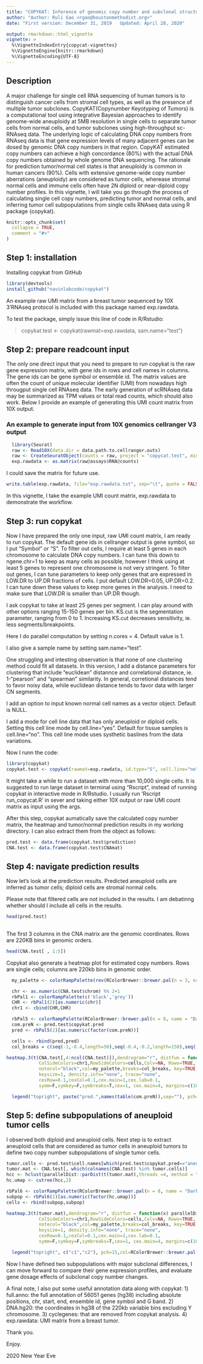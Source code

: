 ```yaml
---
title: "COPYKAT: Inference of genomic copy number and subclonal structure of human tumors from high-throughput single cell RNAseq data"
author: "Author: Ruli Gao <rgao@houstonmethodist.org>"
date: "First version: December 31, 2019   Updated: April 28, 2020"

output: rmarkdown::html_vignette
vignette: >
  %\VignetteIndexEntry{copycat-vignettes}
  %\VignetteEngine{knitr::rmarkdown}
  %\VignetteEncoding{UTF-8}
---
```

## Description
A major challenge for single cell RNA sequencing of human tumors is to distinguish cancer cells from stromal cell types, as well as the presence of multiple tumor subclones. CopyKAT(Copynumber Keyotyping of Tumors) is a computational tool using integrative Bayesian approaches to identify genome-wide aneuploidy at 5MB resolution in single cells to separate tumor cells from normal cells, and tumor subclones using high-throughput sc-RNAseq data. The underlying logic of calculating DNA copy numbers from RNAseq data is that gene expression levels of many adjacent genes can be dosed by genomic DNA copy numbers in that region. CopyKAT estimated copy numbers can achieve a high concordance (80%) with the actual DNA copy numbers obtained by whole genome DNA sequencing. The rationale for prediction tumor/normal cell states is that aneuploidy is common in human cancers (90%). Cells with extensive genome-wide copy number aberrations (aneuploidy) are considered as tumor cells, wherease stromal normal cells and immune cells often have 2N diploid or near-diploid copy number profiles.  In this vignette, I will take you go through the process of calculating single cell copy numbers, predicting tumor and normal cells, and inferring tumor cell subpopulations from single cells RNAseq data using R package {copykat}. 

```r
knitr::opts_chunk$set(
  collapse = TRUE,
  comment = "#>"
)
```

## Step 1: installation
Installing copykat from GitHub
```r
library(devtools)
install_github("navinlabcode/copykat")
```
An example raw UMI matrix from a breast tumor sequenced by 10X 3'RNAseq protocol is included with this package named exp.rawdata.

To test the package, simply issue this line of code in R/Rstudio:

> copykat.test <- copykat(rawmat=exp.rawdata, sam.name="test")


## Step 2: prepare readcount input
The only one direct input that you need to prepare to run copykat is the raw gene expression matrix, with gene ids in rows and cell names in columns. The gene ids can be gene symbol or ensemble id.  The matrix values are often the count of unique molecular identifier (UMI) from nowadays high througput single cell RNAseq data. The early generation of scRNAseq data may be summarized as TPM values or total read counts, which should also work. Below I provide an example of generating this UMI count matrix from 10X output.

### An example to generate input from 10X genomics cellranger V3 output
```r
  library(Seurat)
  raw <- Read10X(data.dir = data.path.to.cellranger.outs)
  raw <- CreateSeuratObject(counts = raw, project = "copycat.test", min.cells = 0, min.features = 0)
  exp.rawdata <- as.matrix(raw@assays$RNA@counts)
```

I could save the matrix for future use.
```r
write.table(exp.rawdata, file="exp.rawdata.txt", sep="\t", quote = FALSE, row.names = TRUE)
```


In this vignette, I take the example UMI count matrix, exp.rawdata to demonstrate the workflow.

## Step 3: run copykat
Now I have prepared the only one input, raw UMI count matrix, I am ready to run copykat. The default gene ids in cellranger output is gene symbol, so I put "Symbol" or "S". To filter out cells, I require at least 5 genes in each chromosome to calculate DNA copy numbers. I can tune this down to ngene.chr=1 to keep as many cells as possible, however I think using at least 5 genes to represent one chromosome is not very stringent. To filter out genes, I can tune parameters to keep only genes that are expressed in LOW.DR to UP.DR fractions of cells. I put default LOW.DR=0.05, UP.DR=0.2. I can tune down these values to keep more genes in the analysis. I need to make sure that LOW.DR is smaller than UP.DR though.  

I ask copykat to take at least 25 genes per segment. I can play around with other options ranging 15-150 genes per bin. KS.cut is the segmentation parameter, ranging from 0 to 1. Increasing KS.cut decreases sensitivity, ie. less segments/breakpoints. 

Here I do parallel computation by setting n.cores = 4. Default value is 1. 

I also give a sample name by setting sam.name="test". 

One struggling and intesting observation is that none of one clustering method could fit all datasets. In this version, I add a distance parameters for clustering that include "euclidean" distannce and correlational distance, ie. 1-"pearson" and "spearman" similarity.  In general, corretional distances tend to favor noisy data, while euclidean distance tends to favor data with larger CN segments. 

I add an option to input known normal cell names as a vector object. Default is NULL.

I add a mode for cell line data that has only aneuploid or diploid cells. Setting this cell line mode by cell.line="yes". Default for tissue samples is cell.line="no". This cell line mode uses systhetic baslines from the data variations.

Now I runn the code:

```r
library(copykat)
copykat.test <- copykat(rawmat=exp.rawdata, id.type="S", cell.line="no", ngene.chr=5, win.size=25, KS.cut=0.2, sam.name="test", distance="euclidean", n.cores=4)
```

It might take a while to run a dataset with more than 10,000 single cells. It is suggested to run large dataset in terminal using "Rscript", instead of running copykat in interactive mode in R/Rstudio. I usually run 'Rscript run_copycat.R' in sever and taking either 10X output or raw UMI count matrix as input using the args.

After this step, copykat aumatically save the calculated copy number matrix, the heatmap and tumor/normal prediction results in my working directory.  I can also extract them from the object as follows:

```r
pred.test <- data.frame(copykat.test$prediction)
CNA.test <- data.frame(copykat.test$CNAmat)
```

## Step 4: navigate prediction results
Now let's look at the prediction results. Predicted aneuploid cells are inferred as tumor cells; diploid cells are stromal normal cells.

Please note that filtered cells are not included in the results. I am debatinng whether should I include all cells in the results.

```r
head(pred.test)
     
```
The first 3 columns in the CNA matrix are the genomic coordinates. Rows are 220KB bins in genomic orders.

```r
head(CNA.test[ , 1:5])
```
Copykat also generate a heatmap plot for estimated copy numbers. Rows are single cells; columns are 220kb bins in genomic order.

```r
  my_palette <- colorRampPalette(rev(RColorBrewer::brewer.pal(n = 3, name = "RdBu")))(n = 999)

  chr <- as.numeric(CNA.test$chrom) %% 2+1
  rbPal1 <- colorRampPalette(c('black','grey'))
  CHR <- rbPal1(2)[as.numeric(chr)]
  chr1 <- cbind(CHR,CHR)

  rbPal5 <- colorRampPalette(RColorBrewer::brewer.pal(n = 8, name = "Dark2")[2:1])
  com.preN <- pred.test$copykat.pred
  pred <- rbPal5(2)[as.numeric(factor(com.preN))]

  cells <- rbind(pred,pred)
  col_breaks = c(seq(-1,-0.4,length=50),seq(-0.4,-0.2,length=150),seq(-0.2,0.2,length=600),seq(0.2,0.4,length=150),seq(0.4, 1,length=50))

heatmap.3(t(CNA.test[,4:ncol(CNA.test)]),dendrogram="r", distfun = function(x) parallelDist::parDist(x,threads =4, method = "euclidean"), hclustfun = function(x) hclust(x, method="ward.D2"),
            ColSideColors=chr1,RowSideColors=cells,Colv=NA, Rowv=TRUE,
            notecol="black",col=my_palette,breaks=col_breaks, key=TRUE,
            keysize=1, density.info="none", trace="none",
            cexRow=0.1,cexCol=0.1,cex.main=1,cex.lab=0.1,
            symm=F,symkey=F,symbreaks=T,cex=1, cex.main=4, margins=c(10,10))

  legend("topright", paste("pred.",names(table(com.preN)),sep=""), pch=15,col=RColorBrewer::brewer.pal(n = 8, name = "Dark2")[2:1], cex=0.6, bty="n")

```

## Step 5: define subpopulations of aneuploid tumor cells
I observed both diploid and aneuploid cells. Next step is to extract aneuploid cells that are considered as tumor cells in aneuploid tumors to define two copy number subpopulations of single tumor cells. 

```r
tumor.cells <- pred.test$cell.names[which(pred.test$copykat.pred=="aneuploid")]
tumor.mat <- CNA.test[, which(colnames(CNA.test) %in% tumor.cells)]
hcc <- hclust(parallelDist::parDist(t(tumor.mat),threads =4, method = "euclidean"), method = "ward.D2")
hc.umap <- cutree(hcc,2)

rbPal6 <- colorRampPalette(RColorBrewer::brewer.pal(n = 8, name = "Dark2")[3:4])
subpop <- rbPal6(2)[as.numeric(factor(hc.umap))]
cells <- rbind(subpop,subpop)

heatmap.3(t(tumor.mat),dendrogram="r", distfun = function(x) parallelDist::parDist(x,threads =4, method = "euclidean"), hclustfun = function(x) hclust(x, method="ward.D2"),
            ColSideColors=chr1,RowSideColors=cells,Colv=NA, Rowv=TRUE,
            notecol="black",col=my_palette,breaks=col_breaks, key=TRUE,
            keysize=1, density.info="none", trace="none",
            cexRow=0.1,cexCol=0.1,cex.main=1,cex.lab=0.1,
            symm=F,symkey=F,symbreaks=T,cex=1, cex.main=4, margins=c(10,10))

  legend("topright", c("c1","c2"), pch=15,col=RColorBrewer::brewer.pal(n = 8, name = "Dark2")[3:4], cex=0.9, bty='n')

```
Now I have defined two subpopulations with major subclonal differences, I can move forward to compare their gene expression profiles, and evaluate gene dosage effects of subclonal copy number changes.


A final note, I also put some useful annotation data along with copykat: 
1) full.anno: the full annotation of 56051 genes (hg38) including absolute positions, chr, start, end, ensemble id, gene symbol and G band.
2) DNA.hg20: the coordinates in hg38 of the 220kb variable bins excluding Y chromosome.
3) cyclegenes: that are removed from copykat analysis.
4) exp.rawdata: UMI matrix from a breast tumor.

Thank you.

Enjoy.

2020 New Year Eve
